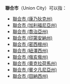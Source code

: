 '''聯合市'''（Union City）可以指：

* [[聯合市_(康乃狄克州)|聯合市 (康乃狄克州)]]
* [[聯合市_(加利福尼亞州)|聯合市 (加利福尼亞州)]]
* [[聯合市_(喬治亞州)|聯合市 (喬治亞州)]]
* [[聯合市_(印第安納州)|聯合市 (印第安納州)]]
* [[聯合市_(密西根州)|聯合市 (密西根州)]]
* [[聯合市_(紐澤西州)|聯合市 (紐澤西州)]]
* [[聯合市_(俄亥俄州)|聯合市 (俄亥俄州)]]
* [[聯合市_(奧克拉荷馬州)|聯合市 (奧克拉荷馬州)]]
* [[聯合市_(賓夕凡尼亞州)|聯合市 (賓夕凡尼亞州)]]
* [[聯合市_(田納西州)|聯合市 (田納西州)]]


{{disambig|Cat=三字地名消歧义}}